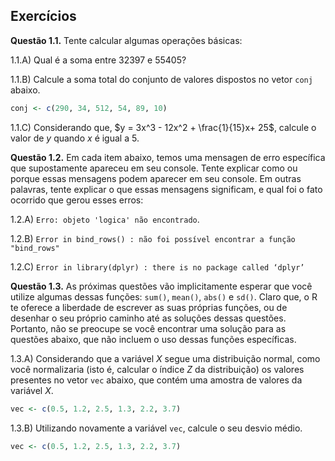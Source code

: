 


## Exercícios {.unnumbered}



**Questão 1.1.** Tente calcular algumas operações básicas:



1.1.A) Qual é a soma entre 32397 e 55405?


1.1.B) Calcule a soma total do conjunto de valores dispostos no vetor `conj` abaixo.


```r
conj <- c(290, 34, 512, 54, 89, 10)
```




1.1.C) Considerando que, $y = 3x^3 - 12x^2 + \frac{1}{15}x+ 25$, calcule o valor de $y$ quando $x$ é igual a 5.






**Questão 1.2.** Em cada item abaixo, temos uma mensagen de erro específica que supostamente apareceu em seu console. Tente explicar como ou porque essas mensagens podem aparecer em seu console. Em outras palavras, tente explicar o que essas mensagens significam, e qual foi o fato ocorrido que gerou esses erros:

1.2.A) `Erro: objeto 'logica' não encontrado`.



1.2.B) `Error in bind_rows() : não foi possível encontrar a função "bind_rows"`




1.2.C) `Error in library(dplyr) : there is no package called ‘dplyr’`








**Questão 1.3.** As próximas questões vão implicitamente esperar que você utilize algumas dessas funções: `sum()`, `mean()`, `abs()` e `sd()`. Claro que, o R te oferece a liberdade de escrever as suas próprias funções, ou de desenhar o seu próprio caminho até as soluções dessas questões. Portanto, não se preocupe se você encontrar uma solução para as questões abaixo, que não incluem o uso dessas funções específicas.


1.3.A) Considerando que a variável $X$ segue uma distribuição normal, como você normalizaria (isto é, calcular o índice $Z$ da distribuição) os valores presentes no vetor `vec` abaixo, que contém uma amostra de valores da variável $X$. 

```r
vec <- c(0.5, 1.2, 2.5, 1.3, 2.2, 3.7)
```



1.3.B) Utilizando novamente a variável `vec`, calcule o seu desvio médio.

```r
vec <- c(0.5, 1.2, 2.5, 1.3, 2.2, 3.7)
```









